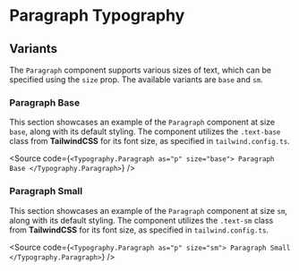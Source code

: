 

<Meta of={ParagraphStories} />

# Paragraph Typography

## Variants

The `Paragraph` component supports various sizes of text, which can be specified using the `size` prop. The available variants are `base` and `sm`.

### Paragraph Base

This section showcases an example of the `Paragraph` component at size `base`, along with its default styling. The component utilizes the `.text-base` class from **TailwindCSS** for its font size, as specified in `tailwind.config.ts`.

<Canvas of={ParagraphStories.Base} />

<Source
  code={`
<Typography.Paragraph as="p" size="base">
  Paragraph Base
</Typography.Paragraph>
`}
/>

### Paragraph Small

This section showcases an example of the `Paragraph` component at size `sm`, along with its default styling. The component utilizes the `.text-sm` class from **TailwindCSS** for its font size, as specified in `tailwind.config.ts`.

<Canvas of={ParagraphStories.Small} />

<Source
  code={`
<Typography.Paragraph as="p" size="sm">
  Paragraph Small
</Typography.Paragraph>
`}
/>
